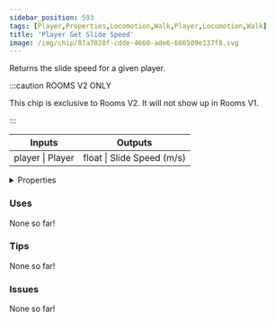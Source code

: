 ```yaml
---
sidebar_position: 593
tags: [Player,Properties,Locomotion,Walk,Player,Locomotion,Walk]
title: 'Player Get Slide Speed'
image: /img/chip/87a7028f-cdde-4660-ade6-666509e137f8.svg
---
```


Returns the slide speed for a given player.

:::caution ROOMS V2 ONLY

This chip is exclusive to Rooms V2. It will not show up in Rooms V1.

:::


<IChip uuid="87a7028f-cdde-4660-ade6-666509e137f8"/>

<table><thead><tr><th>Inputs</th><th>Outputs</th></tr></thead><tbody><tr><td>player | Player</td><td>float | Slide Speed (m/s)</td></tr></tbody></table>

<details>
  <summary>Properties</summary>
  <div>
    <div>
    <table>
      <tbody>
        <tr>
          <td>Is beta required?</td>
          <td>No</td>
        </tr>
        <tr>
          <td>Is chip a trolling risk?</td>
          <td>No</td>
        </tr>
        <tr>
          <td>Is chip a role assignment risk?</td>
          <td>No</td>
        </tr>
        <tr>
          <td>Chip UUID</td>
          <td>87a7028f-cdde-4660-ade6-666509e137f8</td>
        </tr>
        <tr>
          <td>Room availability</td>
          <td>Rooms V2 only</td>
        </tr>
      </tbody>
    </table>
    </div>
  </div>
</details>

### Uses

None so far!

### Tips

None so far!

### Issues

None so far!